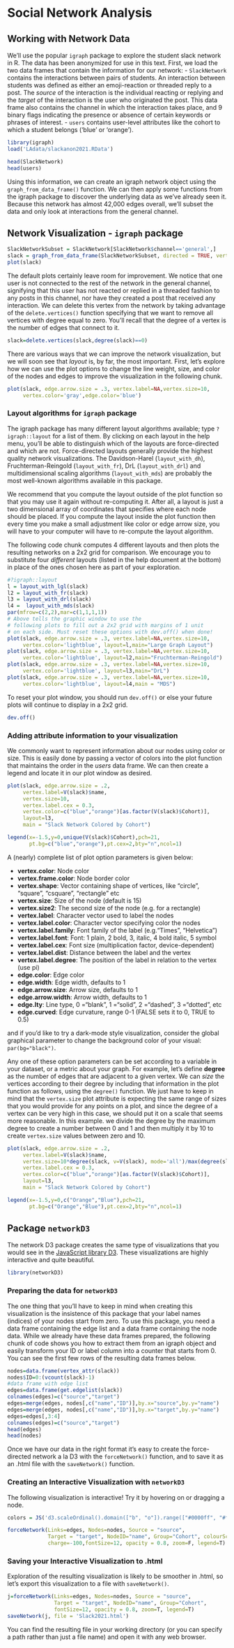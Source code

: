# Social Network Analysis {#sna}

## Working with Network Data

We'll use the popular ``igraph`` package to explore the student slack network in R. The data has been anonymized for use in this text. First, we load the two data frames that contain the information for our network: 
- ``SlackNetwork``  contains the interactions between pairs of students. An interaction between students was defined as either an emoji-reaction or threaded reply to a post. The _source_ of the interaction is the individual reacting or replying and the _target_ of the interaction is the user who originated the post. This data frame also contains the channel in which the interaction takes place, and 9 binary flags indicating the presence or absence of certain keywords or phrases of interest.
- ``users`` contains user-level attributes like the cohort to which a student belongs ('blue' or 'orange').


```r
library(igraph)
load('LAdata/slackanon2021.RData')
```

```r
head(SlackNetwork)
head(users)
```
Using this information, we can create an igraph network object using the ``graph_from_data_frame()`` function. We can then apply some functions from the igraph package to discover the underlying data as we've already seen it. Because this network has almost 42,000 edges overall, we'll subset the data and only look at interactions from the general channel.

## Network Visualization - ``igraph`` package

```r
SlackNetworkSubset = SlackNetwork[SlackNetwork$channel=='general',]
slack = graph_from_data_frame(SlackNetworkSubset, directed = TRUE, vertices = users)
plot(slack)
```
The default plots certainly leave room for improvement. We notice that one user is not connected to the rest of the network in the general channel, signifying that this user has not reacted or replied in a threaded fashion to any posts in this channel, nor have they created a post that received any interaction. We can delete this vertex from the network by taking advantage of the `delete.vertices()` function specifying that we want to remove all vertices with degree equal to zero. You'll recall that the degree of a vertex is the number of edges that connect to it.

```r
slack=delete.vertices(slack,degree(slack)==0)
```

There are various ways that we can improve the network visualization, but we will soon see that _layout_ is, by far, the most important. First, let's explore how we can use the plot options to change the line weight, size, and color of the nodes and edges to improve the visualization in the following chunk. 

```r
plot(slack, edge.arrow.size = .3, vertex.label=NA,vertex.size=10,
     vertex.color='gray',edge.color='blue')
```
### Layout algorithms for ``igraph`` package

The igraph package has many different layout algorithms available; type `?igraph::layout` for a list of them. By clicking on each layout in the help menu, you'll be able to distinguish which of the layouts are force-directed and which are not. Force-directed layouts generally provide the highest quality network visualizations. The Davidson-Harel (``layout_with_dh``), Fruchterman-Reingold  (``layout_with_fr``), DrL (``layout_with_drl``) and multidimensional scaling algorithms (``layout_with_mds``) are probably the most well-known algorithms available in this package.

We recommend that you compute the layout outside of the plot function so that you may use it again without re-computing it. After all, a layout is just a two dimensional array of coordinates that specifies where each node should be placed. If you compute the layout inside the plot function then every time you make a small adjustment like color or edge arrow size, you will have to your computer will have to re-compute the layout algorithm.

The following code chunk computes 4 different layouts and then plots the resulting networks on a 2x2 grid for comparison. We encourage you to substitute four _different_ layouts (listed in the help document at the bottom) in place of the ones chosen here as part of your exploration.


```r
#?igraph::layout
l = layout_with_lgl(slack)
l2 = layout_with_fr(slack)
l3 = layout_with_drl(slack)
l4 =  layout_with_mds(slack)
par(mfrow=c(2,2),mar=c(1,1,1,1)) 
# Above tells the graphic window to use the
# following plots to fill out a 2x2 grid with margins of 1 unit
# on each side. Must reset these options with dev.off() when done!
plot(slack, edge.arrow.size = .3, vertex.label=NA,vertex.size=10,
     vertex.color='lightblue', layout=l,main="Large Graph Layout")
plot(slack, edge.arrow.size = .3, vertex.label=NA,vertex.size=10,
     vertex.color='lightblue', layout=l2,main="Fruchterman-Reingold")
plot(slack, edge.arrow.size = .3, vertex.label=NA,vertex.size=10,
     vertex.color='lightblue', layout=l3,main="DrL")
plot(slack, edge.arrow.size = .3, vertex.label=NA,vertex.size=10,
     vertex.color='lightblue', layout=l4,main = "MDS")
```
<!-- Well, that didn't go quite as planned! Both DrL and Large Graph Layout provide positively terrible results on this network. Both of these methods are designed to work efficiently with very large networks, and as such their performance on easier problems is insufficient. Alas, we can never know what technique will work best for each application, so we leave this in the text to support our main thesis that: __It Depends!__  -->

To reset your plot window, you should run ``dev.off()`` or else your future plots will continue to display in a 2x2 grid.

```r
dev.off()
```

### Adding attribute information to your visualization

We commonly want to represent information about our nodes using color or size. This is easily done by passing a vector of colors into the plot function that maintains the order in the _users_ data frame. We can then create a legend and locate it in our plot window as desired.

```r

plot(slack, edge.arrow.size = .2,
     vertex.label=V(slack)$name,
     vertex.size=10,
     vertex.label.cex = 0.3,
     vertex.color=c("blue","orange")[as.factor(V(slack)$Cohort)],
     layout=l3,
     main = "Slack Network Colored by Cohort")

legend(x=-1.5,y=0,unique(V(slack)$Cohort),pch=21,
       pt.bg=c("blue","orange"),pt.cex=2,bty="n",ncol=1)
```
A (nearly) complete list of plot option parameters is given below:

- __vertex.color__: Node color
- __vertex.frame.color__: Node border color
- __vertex.shape__: Vector containing shape of vertices, like  “circle”, “square”, “csquare”, “rectangle” etc
- __vertex.size__: Size of the node (default is 15)
- __vertex.size2__: The second size of the node (e.g. for a rectangle)
- __vertex.label__: Character vector used to label the nodes
- __vertex.label.color__: Character vector specifying color the nodes
- __vertex.label.family__: Font family of the label (e.g.“Times”, “Helvetica”)
- __vertex.label.font__: Font: 1 plain, 2 bold, 3, italic, 4 bold italic, 5 symbol
- __vertex.label.cex__: Font size (multiplication factor, device-dependent)
- __vertex.label.dist__: Distance between the label and the vertex
- __vertex.label.degree__: The position of the label in relation to the vertex (use pi)
- __edge.color__: Edge color
- __edge.width__: Edge width, defaults to 1
- __edge.arrow.size__: Arrow size, defaults to 1
- __edge.arrow.width__: Arrow width, defaults to 1
- __edge.lty__: Line type, 0 =“blank”, 1 =“solid”, 2 =“dashed”, 3 =“dotted”, etc
- __edge.curved__: Edge curvature, range 0-1 (FALSE sets it to 0, TRUE to 0.5)

and if you'd like to try a dark-mode style visualization, consider the global graphical parameter to change the background color of your visual: ``par(bg="black")``.

Any one of these option parameters can be set according to a variable in your dataset, or a metric about your graph. For example, let's define __degree__ as the number of edges that are adjacent to a given vertex. We can _size_ the vertices according to their degree by including that information in the plot function as follows, using the ``degree()`` function. We just have to keep in mind that the ``vertex.size`` plot attribute is expecting the same range of sizes that you would provide for any points on a plot, and since the degree of a vertex can be very high in this case, we should put it on a scale that seems more reasonable. In this example. we divide the degree by the maximum degree to create a number between 0 and 1 and then multiply it by 10 to create ``vertex.size`` values between zero and 10.

```r
plot(slack, edge.arrow.size = .2,
     vertex.label=V(slack)$name,
     vertex.size=10*degree(slack, v=V(slack), mode='all')/max(degree(slack, v=V(slack), mode='all')),
     vertex.label.cex = 0.3,
     vertex.color=c("blue","orange")[as.factor(V(slack)$Cohort)],
     layout=l3,
     main = "Slack Network Colored by Cohort")

legend(x=-1.5,y=0,c("Orange","Blue"),pch=21,
       pt.bg=c("Orange","Blue"),pt.cex=2,bty="n",ncol=1)


```
## Package ``networkD3``

The network D3 package creates the same type of visualizations that you would see in the [JavaScript library D3](https://d3js.org). These visualizations are highly interactive and quite beautiful. 

```r
library(networkD3)
```
### Preparing the data for ``networkD3``

The one thing that you'll have to keep in mind when creating this visualization is the insistence of this package that your label names (indices) of your nodes start from zero. To use this package, you need a data frame containing the edge list and a data frame containing the node data. While we already have these data frames prepared, the following chunk of code shows you how to extract them from an igraph object and easily transform your ID or label column into a counter that starts from 0. You can see the first few rows of the resulting data frames below.

```r
nodes=data.frame(vertex_attr(slack))
nodes$ID=0:(vcount(slack)-1)
#data frame with edge list
edges=data.frame(get.edgelist(slack))
colnames(edges)=c("source","target")
edges=merge(edges, nodes[,c("name","ID")],by.x="source",by.y="name")
edges=merge(edges, nodes[,c("name","ID")],by.x="target",by.y="name")
edges=edges[,3:4]
colnames(edges)=c("source","target")
head(edges)
head(nodes)
```

Once we have our data in the right format it's easy to create the force-directed network a la D3 with the ``forceNetwork()`` function, and to save it as an .html file with the ``saveNetwork()``  function. 

### Creating an Interactive Visualization with ``networkD3``

The following visualization is interactive! Try it by hovering on or dragging a node.

```r
colors = JS('d3.scaleOrdinal().domain(["b", "o"]).range(["#0000ff", "#ffa500"])')

forceNetwork(Links=edges, Nodes=nodes, Source = "source",
             Target = "target", NodeID="name", Group="Cohort", colourScale=colors,
             charge=-100,fontSize=12, opacity = 0.8, zoom=F, legend=T)

```

### Saving your Interactive Visualization to .html

Exploration of the resulting visualization is likely to be smoother in .html, so let's export this visualization to a file with ``saveNetwork()``. 

```r
j=forceNetwork(Links=edges, Nodes=nodes, Source = "source",
               Target = "target", NodeID="name", Group="Cohort",
               fontSize=12, opacity = 0.8, zoom=T, legend=T)
saveNetwork(j, file = 'Slack2021.html')

```

You can find the resulting file in your working directory (or you can specify a path rather than just a file name) and open it with any web browser. 
